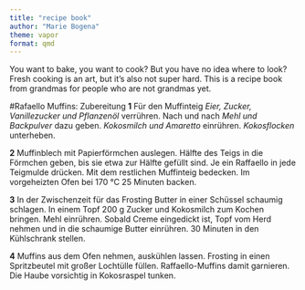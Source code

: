```yaml
---
title: "recipe book"
author: "Marie Bogena"
theme: vapor
format: qmd
--- 
```



You want to bake, you want to cook? But you have no idea where to look? Fresh cooking is an art, but it's also not super hard. This is a recipe book from grandmas for people who are not grandmas yet.

#Rafaello Muffins: Zubereitung
**1**
Für den Muffinteig *Eier, Zucker, Vanillezucker und Pflanzenöl* verrühren. Nach und nach *Mehl und Backpulver* dazu geben. *Kokosmilch und Amaretto* einrühren. *Kokosflocken* unterheben.

**2**
Muffinblech mit Papierförmchen auslegen. Hälfte des Teigs in die Förmchen geben, bis sie etwa zur Hälfte gefüllt sind. Je ein Raffaello in jede Teigmulde drücken. Mit dem restlichen Muffinteig bedecken. Im vorgeheizten Ofen bei 170 °C 25 Minuten backen.

**3**
In der Zwischenzeit für das Frosting Butter in einer Schüssel schaumig schlagen. In einem Topf 200 g Zucker und Kokosmilch zum Kochen bringen. Mehl einrühren. Sobald Creme eingedickt ist, Topf vom Herd nehmen und in die schaumige Butter einrühren. 30 Minuten in den Kühlschrank stellen.

**4**
Muffins aus dem Ofen nehmen, auskühlen lassen. Frosting in einen Spritzbeutel mit großer Lochtülle füllen. Raffaello-Muffins damit garnieren. Die Haube vorsichtig in Kokosraspel tunken. 
